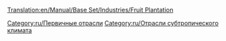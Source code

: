 [[Translation:en/Manual/Base Set/Industries/Fruit Plantation]]

{{ru/Промышленность| Изображение=en/Fruitplantation.png
| имя=Фруктовая плантация
| Климат=[[ru/Manual/Климат#Субтропический|Субтропический]].
| Принимает=ничего
| Производит=[[ru/Manual/Base Set/Cargos/Фрукты|Фрукты]].
| Примечания=Не представлен в других [[ru/Manual/Климат|климатах]].
}}

{{ru/Navbox Промышленность}}

[[Category:ru/Первичные отрасли]]
[[Category:ru/Отрасли субтропического климата]]